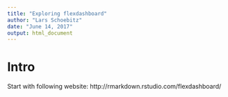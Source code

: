 ```yaml
---
title: "Exploring flexdashboard"
author: "Lars Schoebitz"
date: "June 14, 2017"
output: html_document
---
```


# Intro

Start with following website: http://rmarkdown.rstudio.com/flexdashboard/

